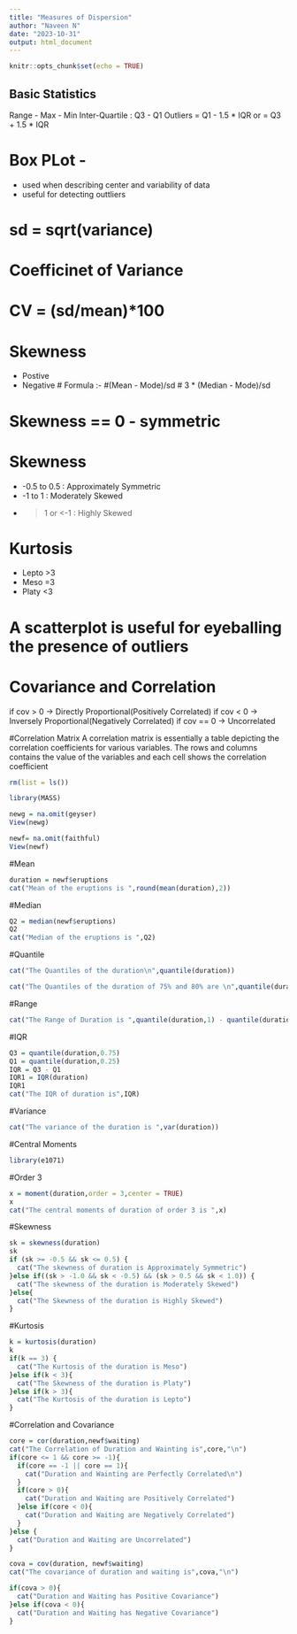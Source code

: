 ```yaml
---
title: "Measures of Dispersion"
author: "Naveen N"
date: "2023-10-31"
output: html_document
---
```


```r
knitr::opts_chunk$set(echo = TRUE)
```

## Basic Statistics
Range - Max - Min
Inter-Quartile : Q3 - Q1
Outliers = Q1 - 1.5 * IQR or 
         = Q3 + 1.5 * IQR

# Box PLot - 
*  used when describing center and variability of data
*  useful for detecting outtliers

# sd = sqrt(variance)
# Coefficinet of Variance
# CV = (sd/mean)*100
# Skewness 
* Postive
* Negative
# Formula :-
#(Mean - Mode)/sd
# 3 * (Median - Mode)/sd

# Skewness == 0 - symmetric
# Skewness
*  -0.5 to 0.5 : Approximately Symmetric
* -1 to 1      : Moderately  Skewed
* >1 or <-1    : Highly Skewed

# Kurtosis
* Lepto  >3
* Meso   =3
* Platy  <3

# A scatterplot is useful for eyeballing the presence of outliers

# Covariance and Correlation


if cov > 0 -> Directly Proportional(Positively Correlated)
if cov < 0 -> Inversely Proportional(Negatively Correlated)
if cov == 0 -> Uncorrelated

#Correlation Matrix
A correlation matrix is essentially a table depicting the correlation coefficients for various variables. The rows and columns contains the value of the variables and each cell shows the correlation coefficient


```r
rm(list = ls())
```
```r
library(MASS)
```
```r
newg = na.omit(geyser)
View(newg)
```
```r
newf= na.omit(faithful)
View(newf)
```

#Mean
```r
duration = newf$eruptions
cat("Mean of the eruptions is ",round(mean(duration),2))

```
#Median
```r
Q2 = median(newf$eruptions)
Q2
cat("Median of the eruptions is ",Q2)
```

#Quantile
```r
cat("The Quantiles of the duration\n",quantile(duration))
```
```r
cat("The Quantiles of the duration of 75% and 80% are \n",quantile(duration,c(0.75,.80)))
```
#Range
```r
cat("The Range of Duration is ",quantile(duration,1) - quantile(duration,0.0))
```
#IQR
```r
Q3 = quantile(duration,0.75)
Q1 = quantile(duration,0.25)
IQR = Q3 - Q1 
IQR1 = IQR(duration)
IQR1
cat("The IQR of duration is",IQR)

```
#Variance
```r
cat("The variance of the duration is ",var(duration))
```
#Central Moments
```r
library(e1071)
```
#Order 3
```r
x = moment(duration,order = 3,center = TRUE)
x
cat("The central moments of duration of order 3 is ",x)
```

#Skewness
```r
sk = skewness(duration)
sk 
if (sk >= -0.5 && sk <= 0.5) {
  cat("The skewness of duration is Approximately Symmetric")
}else if((sk > -1.0 && sk < -0.5) && (sk > 0.5 && sk < 1.0)) {
  cat("The skewness of the duration is Moderately Skewed")
}else{
  cat("The Skewness of the duration is Highly Skewed")
}
```

#Kurtosis
```r
k = kurtosis(duration)
k
if(k == 3) {
  cat("The Kurtosis of the duration is Meso")
}else if(k < 3){
  cat("The Skewness of the duration is Platy")
}else if(k > 3){
  cat("The Kurtosis of the duration is Lepto")
}
```

#Correlation and Covariance
```r
core = cor(duration,newf$waiting)
cat("The Correlation of Duration and Wainting is",core,"\n")
if(core <= 1 && core >= -1){
  if(core == -1 || core == 1){
    cat("Duration and Wainting are Perfectly Correlated\n")
  }
  if(core > 0){
    cat("Duration and Waiting are Positively Correlated")
  }else if(core < 0){
    cat("Duration and Waiting are Negatively Correlated")
  }
}else {
  cat("Duration and Waiting are Uncorrelated")
}


```
```r
cova = cov(duration, newf$waiting)
cat("The covariance of duration and waiting is",cova,"\n")

if(cova > 0){
  cat("Duration and Waiting has Positive Covariance")
}else if(cova < 0){
  cat("Duration and Waiting has Negative Covariance")
}
```

